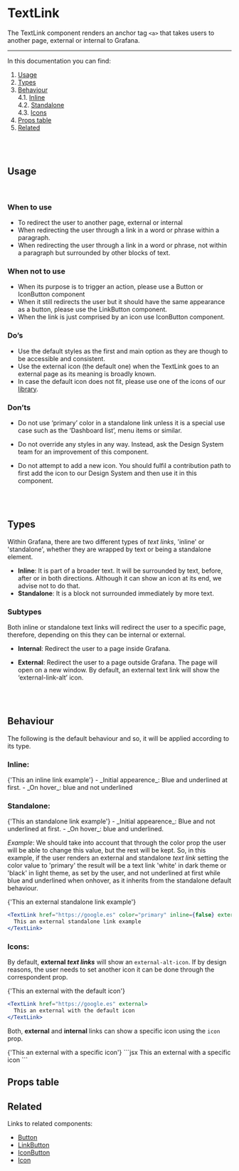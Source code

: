 
<Meta title="MDX|TextLink" component={TextLink} />

# TextLink

The TextLink component renders an anchor tag `<a>` that takes users to another page, external or internal to Grafana.

---

In this documentation you can find:

1. [Usage](#usage)
1. [Types](#types)
1. [Behaviour](#behaviour)
   <br />
   4.1. [Inline](#inline-behaviour)
   <br />
   4.2. [Standalone](#standalone-behaviour)
   <br />
   4.3. [Icons](#icons-behaviour)
1. [Props table](#propstable)
1. [Related](#related)

<br />
<br />

## <a name="usage"/> Usage

<br />

### **When to use**

- To redirect the user to another page, external or internal
- When redirecting the user through a link in a word or phrase within a paragraph.
- When redirecting the user through a link in a word or phrase, not within a paragraph but surrounded by other blocks of text.

### **When not to use**

- When its purpose is to trigger an action, please use a Button or IconButton component
- When it still redirects the user but it should have the same appearance as a button, please use the LinkButton component.
- When the link is just comprised by an icon use IconButton component.

### **Do’s**

- Use the default styles as the first and main option as they are though to be accessible and consistent.
- Use the external icon (the default one) when the TextLink goes to an external page as its meaning is broadly known.
- In case the default icon does not fit, please use one of the icons of our [library](https://developers.grafana.com/ui/latest/index.html?path=/story/docs-overview-icon--icons-overview).

### **Don’ts**

- Do not use ‘primary’ color in a standalone link unless it is a special use case such as the ‘Dashboard list’, menu items or similar.
- Do not override any styles in any way. Instead, ask the Design System team for an improvement of this component.
- Do not attempt to add a new icon. You should fulfil a contribution path to first add the icon to our Design System and then use it in this component.

  <br />
  <br />

## <a name="types"/> Types

Within Grafana, there are two different types of _text links_, 'inline' or 'standalone', whether they are wrapped by text or being a standalone element.

- **Inline**: It is part of a broader text. It will be surrounded by text, before, after or in both directions. Although it can show an icon at its end, we advise not to do that.
- **Standalone**: It is a block not surrounded immediately by more text.

### **Subtypes**

Both inline or standalone text links will redirect the user to a specific page, therefore, depending on this they can be internal or external.

- **Internal**: Redirect the user to a page inside Grafana.
- **External**: Redirect the user to a page outside Grafana. The page will open on a new window. By default, an external text link will show the ‘external-link-alt’ icon.

  <br />
  <br />

## <a name="behaviour"/> Behaviour

The following is the default behaviour and so, it will be applied according to its type.

### <a name="inline-behaviour"/>**Inline**:<br/>

<Canvas>
  <TextLink href="https://google.es" external inline>
    {'This an inline link example'}
  </TextLink>
</Canvas>
- _Initial appearence_: Blue and underlined at first. - _On hover_: blue and not underlined

### <a name="standalone-behaviour"/>**Standalone**:

<Canvas>
  <TextLink href="https://google.es" inline={false} external>
    {'This an standalone link example'}
  </TextLink>
</Canvas>
- _Initial appearence_: Blue and not underlined at first. - _On hover_: blue and underlined.

_Example_: We should take into account that through the color prop the user will be able to change this value,
but the rest will be kept. So, in this example, if the user renders an external and standalone _text link_ setting the color value to 'primary' the result will be a text link 'white' in dark theme or 'black' in light theme, as set by the user, and not underlined at first while blue and underlined when onhover, as it inherits from the standalone default behaviour.

<Canvas>
  <TextLink href="https://google.es" color="primary" inline={false} external>
    {'This an external standalone link example'}
  </TextLink>
</Canvas>

```jsx
<TextLink href="https://google.es" color="primary" inline={false} external>
  This an external standalone link example
</TextLink>
```

### <a name="icons-behaviour"/>**Icons**:

By default, **external _text links_** will show an `external-alt-icon`. If by design reasons, the user needs to set another icon it can be done through the correspondent prop.

<Canvas>
  <TextLink href="https://google.es" external>
    {'This an external with the default icon'}
  </TextLink>
</Canvas>

```jsx
<TextLink href="https://google.es" external>
  This an external with the default icon
</TextLink>
```

Both, **external** and **internal** links can show a specific icon using the `icon` prop.

<Canvas>
  <TextLink href="https://google.es" icon="google" external>
    {'This an external with a specific icon'}
  </TextLink>
</Canvas>
```jsx
<TextLink href="https://google.es" icon="google" external>
  This an external with a specific icon
</TextLink>
```

## <a name="propstable"/>Props table

<PureArgsTable of={TextLink} />

## <a name="related"/>Related

Links to related components:

- [Button](/docs/buttons-button--docs)
- [LinkButton](/docs/buttons-button--docs#links)
- [IconButton](/docs/buttons-iconbutton--docs)
- [Icon](/docs-overview-icon--docs)
